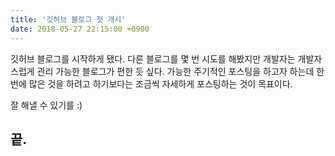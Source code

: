 ```yaml
---
title: '깃허브 블로그 첫 개시'
date: 2018-05-27 22:15:00 +0900
---
```


깃허브 블로그를 시작하게 됐다. 다른 블로그를 몇 번 시도를 해봤지만 개발자는 개발자스럽게 관리 가능한 블로그가 편한 듯 싶다. 가능한 주기적인 포스팅을 하고자 하는데 한 번에 많은 것을 하려고 하기보다는 조금씩 자세하게 포스팅하는 것이 목표이다.

잘 해낼 수 있기를 :)

## 끝.
